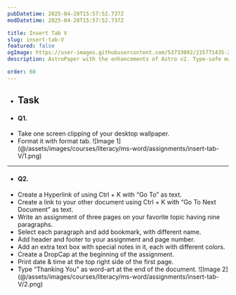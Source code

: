 ```yaml
---
pubDatetime: 2025-04-28T15:57:52.737Z
modDatetime: 2025-04-28T15:57:52.737Z

title: Insert Tab V
slug: insert-tab-V
featured: false
ogImage: https://user-images.githubusercontent.com/53733092/215771435-25408246-2309-4f8b-a781-1f3d93bdf0ec.png
description: AstroPaper with the enhancements of Astro v2. Type-safe markdown contents, bug fixes and better dev experience etc.

order: 60
---
```



- ## Task

- #### Q1.

<ul class="list-[circle]">
    <li>
        Take one screen clipping of your desktop wallpaper.
    </li>
    <li>
        Format it with format tab.
        ![Image 1](@/assets/images/courses/literacy/ms-word/assignments/insert-tab-V/1.png)
    </li>
</ul>

---

- #### Q2.

<ul class="list-[circle]">
    <li>
        Create a Hyperlink of <LinkMd href="https://www.vvidhya.com" title="https://www.vvidhya.com" /> using Ctrl + K with “Go To” as text.
    </li>
    <li>
       Create a link to your other document using Ctrl + K with “Go To Next Document” as text.
    </li>
    <li>Write an assignment of three pages on your favorite topic having nine paragraphs.</li>
    <li>Select  each paragraph and add bookmark, with different name.</li>
    <li>Add header and footer to your assignment and page number.</li>
    <li>Add an extra text box with special notes in it, each with different colors.</li>
    <li>Create a DropCap at the beginning of the assignment.</li>
    <li>Print date & time at the top right side of the first page.</li>
    <li>
        Type “Thanking You” as word-art at the end of the document.
        ![Image 2](@/assets/images/courses/literacy/ms-word/assignments/insert-tab-V/2.png)
    </li>
</ul>